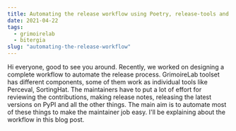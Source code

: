 ```yaml
---
title: Automating the release workflow using Poetry, release-tools and GitHub Actions
date: 2021-04-22
tags:
  - grimoirelab
  - bitergia
slug: "automating-the-release-workflow"
---
```


Hi everyone, good to see you around. Recently, we worked on designing a complete workflow to automate the release process. GrimoireLab toolset has different components, some of them work as individual tools like Perceval, SortingHat. The maintainers have to put a lot of effort for reviewing the contributions, making release notes, releasing the latest versions on PyPI and all the other things. The main aim is to automate most of these things to make the maintainer job easy. I'll be explaining about the workflow in this blog post.
